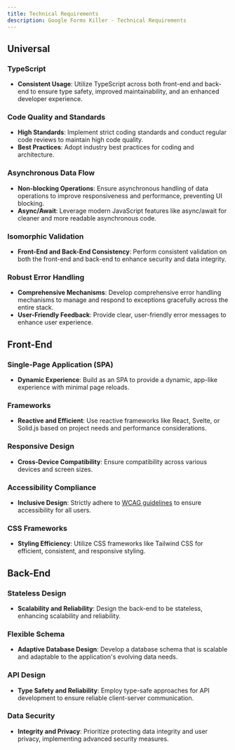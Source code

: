 ```yaml
---
title: Technical Requirements
description: Google Forms Killer - Technical Requirements
---
```


## Universal

### TypeScript
- **Consistent Usage**: Utilize TypeScript across both front-end and back-end to ensure type safety, improved maintainability, and an enhanced developer experience.

### Code Quality and Standards
- **High Standards**: Implement strict coding standards and conduct regular code reviews to maintain high code quality.
- **Best Practices**: Adopt industry best practices for coding and architecture.

### Asynchronous Data Flow
- **Non-blocking Operations**: Ensure asynchronous handling of data operations to improve responsiveness and performance, preventing UI blocking.
- **Async/Await**: Leverage modern JavaScript features like async/await for cleaner and more readable asynchronous code.

### Isomorphic Validation
- **Front-End and Back-End Consistency**: Perform consistent validation on both the front-end and back-end to enhance security and data integrity.

### Robust Error Handling
- **Comprehensive Mechanisms**: Develop comprehensive error handling mechanisms to manage and respond to exceptions gracefully across the entire stack.
- **User-Friendly Feedback**: Provide clear, user-friendly error messages to enhance user experience.

## Front-End

### Single-Page Application (SPA)
- **Dynamic Experience**: Build as an SPA to provide a dynamic, app-like experience with minimal page reloads.

### Frameworks
- **Reactive and Efficient**: Use reactive frameworks like React, Svelte, or Solid.js based on project needs and performance considerations.

### Responsive Design
- **Cross-Device Compatibility**: Ensure compatibility across various devices and screen sizes.

### Accessibility Compliance
- **Inclusive Design**: Strictly adhere to [WCAG guidelines](https://www.w3.org/WAI/standards-guidelines/wcag/) to ensure accessibility for all users.

### CSS Frameworks
- **Styling Efficiency**: Utilize CSS frameworks like Tailwind CSS for efficient, consistent, and responsive styling.

## Back-End

### Stateless Design
- **Scalability and Reliability**: Design the back-end to be stateless, enhancing scalability and reliability.

### Flexible Schema
- **Adaptive Database Design**: Develop a database schema that is scalable and adaptable to the application's evolving data needs.

### API Design
- **Type Safety and Reliability**: Employ type-safe approaches for API development to ensure reliable client-server communication.

### Data Security
- **Integrity and Privacy**: Prioritize protecting data integrity and user privacy, implementing advanced security measures.
